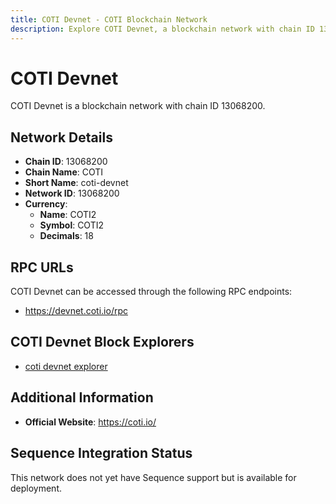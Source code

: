 ```yaml
--- 
title: COTI Devnet - COTI Blockchain Network
description: Explore COTI Devnet, a blockchain network with chain ID 13068200. Learn about its native currency, COTI2, and how to interact with the network.
---
```


# COTI Devnet

COTI Devnet is a blockchain network with chain ID 13068200.

## Network Details

- **Chain ID**: 13068200
- **Chain Name**: COTI
- **Short Name**: coti-devnet
- **Network ID**: 13068200
- **Currency**: 
  - **Name**: COTI2
  - **Symbol**: COTI2
  - **Decimals**: 18

## RPC URLs

COTI Devnet can be accessed through the following RPC endpoints:

- https://devnet.coti.io/rpc

## COTI Devnet Block Explorers

- [coti devnet explorer](https://explorer-devnet.coti.io)

## Additional Information

- **Official Website**: https://coti.io/

## Sequence Integration Status

This network does not yet have Sequence support but is available for deployment.
